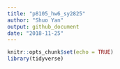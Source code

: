 ```yaml
---
title: "p8105_hw6_sy2825"
author: "Shuo Yan"
output: github_document
date: "2018-11-25"
---
```


```r
knitr::opts_chunk$set(echo = TRUE)
library(tidyverse)
```
